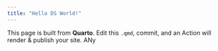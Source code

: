 ```yaml
---
title: "Hello DS World!"
---
```


This page is built from **Quarto**. Edit this `.qmd`, commit, and an Action will render & publish your site.
ANy
